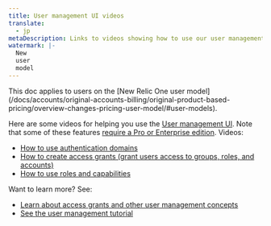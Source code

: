 ```yaml
---
title: User management UI videos
translate:
  - jp
metaDescription: Links to videos showing how to use our user management UI
watermark: |-
  New 
  user
  model
---
```

<Callout variant="important">
This doc applies to users on the [New Relic One user model](/docs/accounts/original-accounts-billing/original-product-based-pricing/overview-changes-pricing-user-model/#user-models). 
</Callout>

Here are some videos for helping you use the [User management UI](/docs/accounts/accounts-billing/new-relic-one-user-management/add-manage-users-groups-roles/#where). Note that some of these features [require a Pro or Enterprise edition](/docs/accounts/accounts-billing/new-relic-one-user-management/add-manage-users-groups-roles/#requirements). Videos: 

* [How to use authentication domains](https://www.youtube.com/watch?v=Z00-KzGh2XY)
* [How to create access grants (grant users access to groups, roles, and accounts)](https://www.youtube.com/watch?v=dninMzr_zHc)  
* [How to use roles and capabilities](https://www.youtube.com/watch?v=dninMzr_zHc)

Want to learn more? See: 

* [Learn about access grants and other user management concepts](/docs/accounts/accounts-billing/new-relic-one-user-management/add-manage-users-groups-roles/#understand-concepts)
* [See the user management tutorial](/docs/accounts/accounts-billing/new-relic-one-user-management/tutorial-add-new-user-groups-roles-new-relic-one-user-model)

